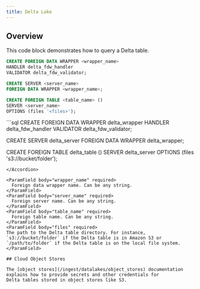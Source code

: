 ```yaml
---
title: Delta Lake
---
```


## Overview

This code block demonstrates how to query a Delta table.

```sql
CREATE FOREIGN DATA WRAPPER <wrapper_name>
HANDLER delta_fdw_handler
VALIDATOR delta_fdw_validator;

CREATE SERVER <server_name>
FOREIGN DATA WRAPPER <wrapper_name>;

CREATE FOREIGN TABLE <table_name> ()
SERVER <server_name>
OPTIONS (files '<files>');
```

<Accordion title = "Example Usage">
```sql
CREATE FOREIGN DATA WRAPPER delta_wrapper
HANDLER delta_fdw_handler
VALIDATOR delta_fdw_validator;

CREATE SERVER delta_server
FOREIGN DATA WRAPPER delta_wrapper;

CREATE FOREIGN TABLE delta_table ()
SERVER delta_server
OPTIONS (files 's3://bucket/folder');

```
</Accordion>

<ParamField body="wrapper_name" required>
  Foreign data wrapper name. Can be any string.
</ParamField>
<ParamField body="server_name" required>
  Foreign server name. Can be any string.
</ParamField>
<ParamField body="table_name" required>
  Foreign table name. Can be any string.
</ParamField>
<ParamField body="files" required>
The path to the Delta table directory. For instance, `s3://bucket/folder` if the Delta table is in Amazon S3 or
`/path/to/folder` if the Delta table is on the local file system.
</ParamField>

## Cloud Object Stores

The [object stores](/ingest/datalakes/object_stores) documentation explains how to provide secrets and other credentials for
Delta tables stored in object stores like S3.
```

